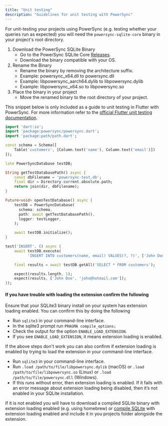 ```yaml
---
title: "Unit testing"
description: "Guidelines for unit testing with PowerSync"
---
```


For unit-testing your projects using PowerSync
(e.g. testing whether your queries run as expected) you will need the `powersync-sqlite-core` binary in your project's root directory.

1. Download the PowerSync SQLite Binary
   - Go to the PowerSync SQLite Core [Releases](https://github.com/powersync-ja/powersync-sqlite-core/releases).
   - Download the binary compatible with your OS.
2. Rename the Binary
   - Rename the binary by removing the architecture suffix.
   - Example: powersync_x64.dll to powersync.dll
   - Example: libpowersync_aarch64.dylib to libpowersync.dylib
   - Example: libpowersync_x64.so to libpowersync.so
3. Place the binary in your project
   - Move the renamed binary to the root directory of your project.

This snippet below is only included as a guide to unit testing in Flutter with PowerSync. For more information refer to the [official Flutter unit testing documentation](https://docs.flutter.dev/cookbook/testing/unit/introduction).

```dart
import 'dart:io';
import 'package:powersync/powersync.dart';
import 'package:path/path.dart';

const schema = Schema([
    Table('customers', [Column.text('name'), Column.text('email')])
]);

late PowerSyncDatabase testDB;

String getTestDatabasePath() async {
    const dbFilename = 'powersync-test.db';
    final dir = Directory.current.absolute.path;
    return join(dir, dbFilename);
}

Future<void> openTestDatabase() async {
    testDB = PowerSyncDatabase(
      schema: schema,
      path: await getTestDatabasePath(),
      logger: testLogger,
    );

    await testDB.initialize();
}

test('INSERT', () async {
    await testDB.execute(
          'INSERT INTO customers(name, email) VALUES(?, ?)', ['John Doe', 'john@hotmail.com']);

    final results = await testDB.getAll('SELECT * FROM customers');

    expect(results.length, 1);
    expect(results, ['John Doe', 'john@hotmail.com']);
});
```

#### If you have trouble with loading the extension confirm the following

Ensure that your SQLite3 binary install on your system has extension loading enabled. You can confirm this by doing the following

- Run `sqlite3` in your command-line interface.
- In the sqlite3 prompt run `PRAGMA compile_options;`
- Check the output for the option `ENABLE_LOAD_EXTENSION`.
- If you see `ENABLE_LOAD_EXTENSION`, it means extension loading is enabled.

If the above steps don't work you can also confirm if extension loading is enabled by trying to load the extension in your command-line interface.

- Run `sqlite3` in your command-line interface.
- Run `.load /path/to/file/libpowersync.dylib` (macOS) or `.load /path/to/file/libpowersync.so` (Linux) or `.load /path/to/file/powersync.dll` (Windows).
- If this runs without error, then extension loading is enabled. If it fails with an error message about extension loading being disabled, then it’s not enabled in your SQLite installation.

If it is not enabled you will have to download a compiled SQLite binary with extension loading enabled (e.g. using homebrew) or [compile SQLite](https://www.sqlite.org/howtocompile.html) with extension loading enabled and
include it in you projects folder alongside the extension.
